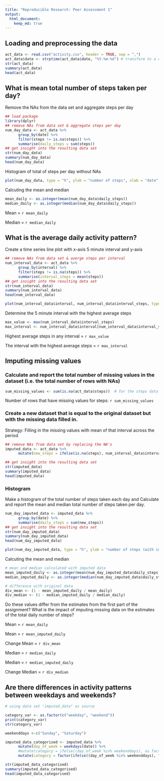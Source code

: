 ```yaml
---
title: "Reproducible Research: Peer Assessment 1"
output: 
  html_document:
    keep_md: true
---
```


## Loading and preprocessing the data

```r
act_data <- read.csv("activity.csv", header = TRUE, sep = ",")
act_data$date <- strptime(act_data$date, "%Y-%m-%d") # transform to a date
str(act_data)
summary(act_data)
head(act_data)

```

## What is mean total number of steps taken per day?

Remove the NAs from the data set and aggregate steps per day

```r
## load package
library(dplyr)
## remove NAs from data set & aggregate steps per day
num_day_data <- act_data %>%
      group_by(date) %>%
      filter(steps != is.na(steps)) %>%
      summarise(daily_steps = sum(steps))
## get insight into the resulting data set
str(num_day_data)
summary(num_day_data)
head(num_day_data)
```

Histogram of total of steps per day without NAs

```r
plot(num_day_data, type = "h", ylab = "number of steps", xlab = "date", main = "total steps by day")
```

Calcuting the mean and median
```r
mean_daily <- as.integer(mean(num_day_data$daily_steps))
median_daily <- as.integer(median(num_day_data$daily_steps))
```

Mean = `r mean_daily`

Median = `r median_daily`

## What is the average daily activity pattern?

Create a time series line plot with x-axis 5 minute interval and y-axis 
```r
## remove NAs from data set & averge steps per interval
num_interval_data <- act_data %>%
      group_by(interval) %>%
      filter(steps != is.na(steps)) %>%
      summarise(interval_steps = mean(steps))
## get insight into the resulting data set
str(num_interval_data)
summary(num_interval_data)
head(num_interval_data)

plot(num_interval_data$interval, num_interval_data$interval_steps, type = "l")
```

Determine the 5 minute interval with the highest average steps

```r
max_value <- max(num_interval_data$interval_steps)
max_interval <- num_interval_data$interval[num_interval_data$interval_steps == max_value]
```

Highest average steps in any interval = `r max_value`

The interval with the highest average steps = `r max_interval`

## Imputing missing values

### Calculate and report the total number of missing values in the dataset (i.e. the total number of rows with NAs)

```r
sum_missing_values <- sum(is.na(act_data$steps))  # for the steps data
```

Number of rows that have missing values for steps: `r sum_missing_values`

### Create a new dataset that is equal to the original dataset but with the missing data filled in. 

Strategy: Filling in the missing values with mean of that interval across the period

```r
## remove NAs from data set by replacing the NA's
imputed_data <- act_data %>%
      mutate(new_steps = ifelse(is.na(steps), num_interval_data$interval_steps[num_interval_data$interval == interval], steps) )

## get insight into the resulting data set
str(imputed_data)
summary(imputed_data)
head(imputed_data)
```

### Histogram
Make a histogram of the total number of steps taken each day and Calculate and report the mean and median total number of steps taken per day. 

```r
num_day_imputed_data <- imputed_data %>%
      group_by(date) %>%
      summarise(daily_steps = sum(new_steps))
## get insight into the resulting data set
str(num_day_imputed_data)
summary(num_day_imputed_data)
head(num_day_imputed_data)

plot(num_day_imputed_data, type = "h", ylab = "number of steps (with imputed data)", xlab = "date", main = "total steps by day")

```

Calcuting the mean and median

```r
# mean and median calculated with imputed data
mean_imputed_daily <- as.integer(mean(num_day_imputed_data$daily_steps)) 
median_imputed_daily <- as.integer(median(num_day_imputed_data$daily_steps))

# difference with original data
div_mean <- (1 - mean_imputed_daily / mean_daily)
div_median <- (1 - median_imputed_daily / median_daily)
```

Do these values differ from the estimates from the first part of the assignment? What is the impact of imputing missing data on the estimates of the total daily number of steps?

Mean = `r mean_daily`

Mean = `r mean_imputed_daily`

Change Mean = `r div_mean`

Median = `r median_daily`

Median = `r median_imputed_daily`

Change Median = `r div_median`

## Are there differences in activity patterns between weekdays and weekends?

```r
# using data set "imputed_data" as source

category_var <- as.factor(c("weekday", "weekend"))
print(category_var)
str(category_var)

weekenddays <-c("Sunday", "Saturday")

imputed_data_categorised <- imputed_data %>%
      mutate(day_of_week = weekdays(date)) %>%
      #mutate(category = ifelse((day_of_week %in% weekenddays), as.factor(category_var[2]), as.factor(category_var[1])))
      mutate(category = factor(ifelse((day_of_week %in% weekenddays), "weekend", "weekday")))

str(imputed_data_categorised)
summary(imputed_data_categorised)
head(imputed_data_categorised)
```


